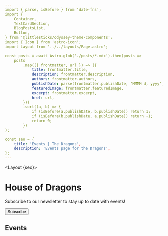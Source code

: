```yaml
---
import { parse, isBefore } from 'date-fns';
import {
	Container,
	TextCardSection,
	BlogPostsList,
	Button,
} from '@littlesticks/odyssey-theme-components';
import { Icon } from 'astro-icon';
import Layout from '../../layouts/Page.astro';

const posts = await Astro.glob('./posts/*.mdx').then(posts =>
	posts
		.map(({ frontmatter, url }) => ({
			title: frontmatter.title,
			description: frontmatter.description,
			authors: frontmatter.authors,
			publishDate: parse(frontmatter.publishDate, 'MMMM d, yyyy', new Date()),
			featuredImage: frontmatter.featuredImage,
			excerpt: frontmatter.excerpt,
			href: url,
		}))
		.sort((a, b) => {
			if (isBefore(a.publishDate, b.publishDate)) return 1;
			if (isBefore(b.publishDate, a.publishDate)) return -1;
			return 0;
		})
);

const seo = {
	title: 'Events | The Dragons',
	description: 'Events page for the Dragons',
};
---
```


<Layout {seo}>
	<Container>
		<TextCardSection>
			<h1>House of Dragons</h1>
			<p>
				Subscribe to our newsletter to stay up to date with events!
			</p>
			<div class="hero-btns__container">
					<Button href="https://events.ashric.us/subscription/form" customIcon
						>Subscribe
            <Fragment slot="icon">
              <Icon name="ic:baseline-chevron-right"/>
            </Fragment>
            </Button
					>
				</div>
		</TextCardSection>
		<section class="blog-posts-list__section">
			<h2>Events</h2>
			<BlogPostsList posts={posts} />
		</section>
	</Container>
</Layout>

<style>
	.blog-posts-list__section {
		margin: var(--section-margin) auto;
	}
</style>
